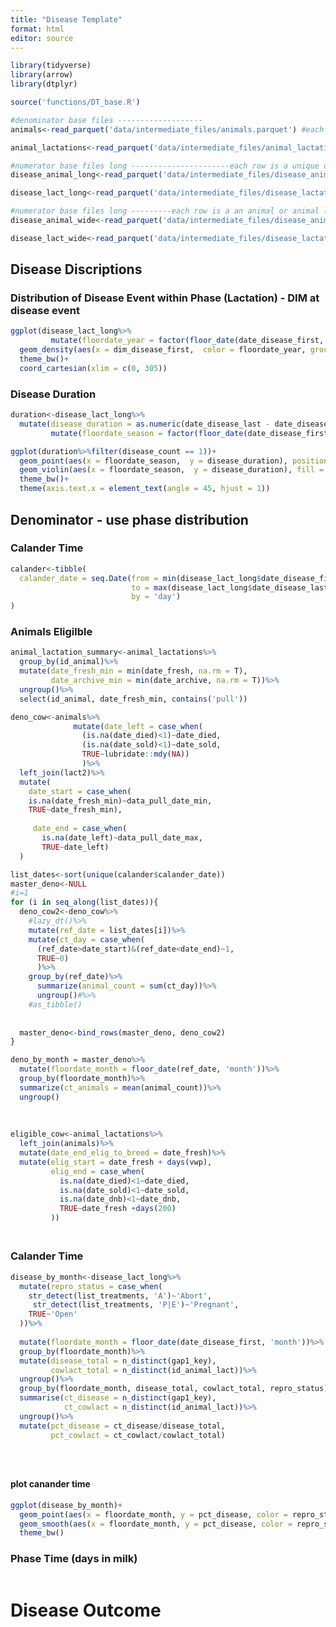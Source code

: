 ```yaml
---
title: "Disease Template"
format: html
editor: source
---
```


```r
library(tidyverse)
library(arrow)
library(dtplyr)

source('functions/DT_base.R')

```

```r
#denominator base files -------------------
animals<-read_parquet('data/intermediate_files/animals.parquet') #each row is an animal

animal_lactations<-read_parquet('data/intermediate_files/animal_lactations.parquet') #each row is an animal lactation

#numerator base files long ----------------------each row is a unique disease event (gapx_key)
disease_animal_long<-read_parquet('data/intermediate_files/disease_animal_level_long.parquet')

disease_lact_long<-read_parquet('data/intermediate_files/disease_lactation_level_long.parquet')

#numerator base files long ---------each row is a an animal or animal lact with diseases in wide format
disease_animal_wide<-read_parquet('data/intermediate_files/disease_animal_level_wide.parquet')

disease_lact_wide<-read_parquet('data/intermediate_files/disease_lactation_level_wide.parquet')


```

## Disease Discriptions

### Distribution of Disease Event within Phase (Lactation) - DIM at disease event

```r

ggplot(disease_lact_long%>%
         mutate(floordate_year = factor(floor_date(date_disease_first, unit = 'year'))))+
  geom_density(aes(x = dim_disease_first,  color = floordate_year, group = floordate_year))+
  theme_bw()+
  coord_cartesian(xlim = c(0, 305))

```

### Disease Duration

```r

duration<-disease_lact_long%>%
  mutate(disease_duration = as.numeric(date_disease_last - date_disease_first))%>%
         mutate(floordate_season = factor(floor_date(date_disease_first, unit = 'season')))

ggplot(duration%>%filter(disease_count == 1))+
  geom_point(aes(x = floordate_season,  y = disease_duration), position = position_jitter(), size = .1)+
  geom_violin(aes(x = floordate_season,  y = disease_duration), fill = 'grey', scale = 'width')+
  theme_bw()+
  theme(axis.text.x = element_text(angle = 45, hjust = 1))

```


## Denominator - use phase distribution

### Calander Time
```r
calander<-tibble(
  calander_date = seq.Date(from = min(disease_lact_long$date_disease_first), 
                           to = max(disease_lact_long$date_disease_last), 
                           by = 'day')
)
```


### Animals Eligilble

```r
animal_lactation_summary<-animal_lactations%>%
  group_by(id_animal)%>%
  mutate(date_fresh_min = min(date_fresh, na.rm = T), 
         date_archive_min = min(date_archive, na.rm = T))%>%
  ungroup()%>%
  select(id_animal, date_fresh_min, contains('pull'))

deno_cow<-animals%>%
              mutate(date_left = case_when(
                (is.na(date_died)<1)~date_died,
                (is.na(date_sold)<1)~date_sold,
                TRUE~lubridate::mdy(NA))
                )%>%
  left_join(lact2)%>%
  mutate(
    date_start = case_when(
    is.na(date_fresh_min)~data_pull_date_min,
    TRUE~date_fresh_min), 
    
     date_end = case_when(
       is.na(date_left)~data_pull_date_max,
       TRUE~date_left)
  )

list_dates<-sort(unique(calander$calander_date))
master_deno<-NULL
#i=1
for (i in seq_along(list_dates)){
  deno_cow2<-deno_cow%>%
    #lazy_dt()%>%
    mutate(ref_date = list_dates[i])%>%
    mutate(ct_day = case_when(
      (ref_date>date_start)&(ref_date<date_end)~1,
      TRUE~0)
      )%>%
    group_by(ref_date)%>%
      summarize(animal_count = sum(ct_day))%>%
      ungroup()#%>%
    #as_tibble()
  
  
  master_deno<-bind_rows(master_deno, deno_cow2)
}

deno_by_month = master_deno%>%
  mutate(floordate_month = floor_date(ref_date, 'month'))%>%
  group_by(floordate_month)%>%
  summarize(ct_animals = mean(animal_count))%>%
  ungroup()
            
            
            
eligible_cow<-animal_lactations%>%
  left_join(animals)%>%
  mutate(date_end_elig_to_breed = date_fresh)%>%
  mutate(elig_start = date_fresh + days(vwp),
         elig_end = case_when(
           is.na(date_died)<1~date_died,
           is.na(date_sold)<1~date_sold,
           is.na(date_dnb)<1~date_dnb,
           TRUE~date_fresh +days(200)
         ))



```



## 

### Calander Time
```r

disease_by_month<-disease_lact_long%>%
  mutate(repro_status = case_when(
    str_detect(list_treatments, 'A')~'Abort',
     str_detect(list_treatments, 'P|E')~'Pregnant',
    TRUE~'Open'
  ))%>%
  
  mutate(floordate_month = floor_date(date_disease_first, 'month'))%>%
  group_by(floordate_month)%>%
  mutate(disease_total = n_distinct(gap1_key), 
         cowlact_total = n_distinct(id_animal_lact))%>%
  ungroup()%>%
  group_by(floordate_month, disease_total, cowlact_total, repro_status)%>%
  summarise(ct_disease = n_distinct(gap1_key), 
            ct_cowlact = n_distinct(id_animal_lact))%>%
  ungroup()%>%
  mutate(pct_disease = ct_disease/disease_total,
         pct_cowlact = ct_cowlact/cowlact_total)





```

#### plot canander time
```r
ggplot(disease_by_month)+
  geom_point(aes(x = floordate_month, y = pct_disease, color = repro_status))+
  geom_smooth(aes(x = floordate_month, y = pct_disease, color = repro_status, group = repro_status), span = .2)+
  theme_bw()
```


### Phase Time (days in milk)
```r



```

# Disease Outcome



